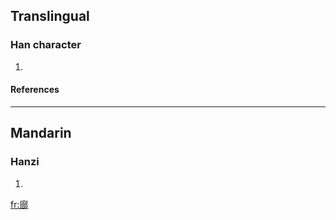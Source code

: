==Translingual==
===Han character===
{{Han char|rn=53|rad=广|as=11|sn=14|four=|canj=戈卜口中 (IYRL)}}
# {{defn|Han|sort=广11}}
====References====
{{Han ref|kx=0350.141|hdz=20900.011|uh=5ECD|ud=24269}}
----
==Mandarin==
===Hanzi===
{{cmn-hanzi|pin=[[jǐn]] (jin3), [[pǒu]] (pou3)|wg=chin<sup>3</sup>, p'ou<sup>3</sup>}}
# {{defn|Mandarin}}

[[fr:廍]]